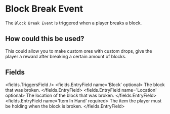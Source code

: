 
# Block Break Event 

The `Block Break Event` is triggered when a player breaks a block.

## How could this be used?

This could allow you to make custom ores with custom drops, give the player a reward after breaking a certain amount of blocks.


## Fields

<fields.TriggersField />
<fields.EntryField name='Block' optional>
     The block that was broken.
</fields.EntryField>
<fields.EntryField name='Location' optional>
     The location of the block that was broken.
</fields.EntryField>
<fields.EntryField name='Item In Hand' required>
     The item the player must be holding when the block is broken.
</fields.EntryField>
